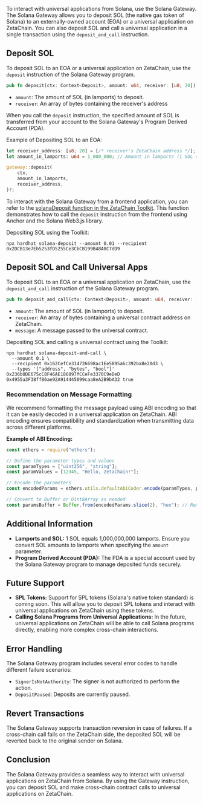 To interact with universal applications from Solana, use the Solana Gateway. The
Solana Gateway allows you to deposit SOL (the native gas token of Solana) to an
externally-owned account (EOA) or a universal application on ZetaChain. You can
also deposit SOL and call a universal application in a single transaction using
the `deposit_and_call` instruction.

## Deposit SOL

To deposit SOL to an EOA or a universal application on ZetaChain, use the
`deposit` instruction of the Solana Gateway program.

```rust
pub fn deposit(ctx: Context<Deposit>, amount: u64, receiver: [u8; 20]) -> Result<()>
```

- `amount`: The amount of SOL (in lamports) to deposit.
- `receiver`: An array of bytes containing the receiver's address

When you call the `deposit` instruction, the specified amount of SOL is
transferred from your account to the Solana Gateway's Program Derived Account
(PDA).

Example of Depositing SOL to an EOA:

```rust
let receiver_address: [u8; 20] = [/* receiver's ZetaChain address */];
let amount_in_lamports: u64 = 1_000_000; // Amount in lamports (1 SOL = 1,000,000,000 lamports)

gateway::deposit(
    ctx,
    amount_in_lamports,
    receiver_address,
)?;
```

To interact with the Solana Gateway from a frontend application, you can refer
to the [solanaDeposit function in the ZetaChain
Toolkit](https://github.com/zeta-chain/toolkit/blob/main/packages/client/src/solanaDeposit.ts).
This function demonstrates how to call the `deposit` instruction from the
frontend using Anchor and the Solana Web3.js library.

Depositing SOL using the Toolkit:

```
npx hardhat solana-deposit --amount 0.01 --recipient 0x2DCB13e7Eb5253fD5255Ce3CbCB199B48A0C7dD9
```

## Deposit SOL and Call Universal Apps

To deposit SOL to an EOA or a universal application on ZetaChain, use the
`deposit_and_call` instruction of the Solana Gateway program.

```rust
pub fn deposit_and_call(ctx: Context<Deposit>, amount: u64, receiver: [u8; 20], message: Vec<u8>) -> Result<()>
```

- `amount`: The amount of SOL (in lamports) to deposit.
- `receiver`: An array of bytes containing a universal contract address on
  ZetaChain.
- `message`: A message passed to the universal contract.

Depositing SOL and calling a universal contract using the Toolkit:

```
npx hardhat solana-deposit-and-call \
  --amount 0.1 \
  --recipient 0x162CefCe314726698ac1Ee5895a6c392ba8e20d3 \
  --types '["address", "bytes", "bool"]' 0x236b0DE675cC8F46AE186897fCCeFe3370C9eDeD 0x4955a3F38ff86ae92A914445099caa8eA2B9bA32 true
```

### Recommendation on Message Formatting

We recommend formatting the message payload using ABI encoding so that it can be
easily decoded in a universal application on ZetaChain. ABI encoding ensures
compatibility and standardization when transmitting data across different
platforms.

**Example of ABI Encoding:**

```typescript
const ethers = require("ethers");

// Define the parameter types and values
const paramTypes = ["uint256", "string"];
const paramValues = [12345, "Hello, ZetaChain!"];

// Encode the parameters
const encodedParams = ethers.utils.defaultAbiCoder.encode(paramTypes, paramValues);

// Convert to Buffer or Uint8Array as needed
const paramsBuffer = Buffer.from(encodedParams.slice(2), "hex"); // Remove '0x' prefix
```

## Additional Information

- **Lamports and SOL:** 1 SOL equals 1,000,000,000 lamports. Ensure you convert
  SOL amounts to lamports when specifying the `amount` parameter.
- **Program Derived Account (PDA):** The PDA is a special account used by the
  Solana Gateway program to manage deposited funds securely.

## Future Support

- **SPL Tokens:** Support for SPL tokens (Solana's native token standard) is
  coming soon. This will allow you to deposit SPL tokens and interact with
  universal applications on ZetaChain using these tokens.
- **Calling Solana Programs from Universal Applications:** In the future,
  universal applications on ZetaChain will be able to call Solana programs
  directly, enabling more complex cross-chain interactions.

## Error Handling

The Solana Gateway program includes several error codes to handle different
failure scenarios:

- `SignerIsNotAuthority`: The signer is not authorized to perform the action.
- `DepositPaused`: Deposits are currently paused.

## Revert Transactions

The Solana Gateway supports transaction reversion in case of failures. If a
cross-chain call fails on the ZetaChain side, the deposited SOL will be reverted
back to the original sender on Solana.

## Conclusion

The Solana Gateway provides a seamless way to interact with universal
applications on ZetaChain from Solana. By using the Gateway instruction, you can
deposit SOL and make cross-chain contract calls to universal applications on
ZetaChain.
